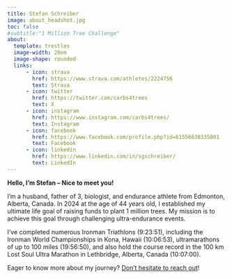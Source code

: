 ```yaml
---
title: Stefan Schreiber
image: about_headshot.jpg
toc: false
#subtitle:"1 Million Tree Challenge"
about:
  template: trestles
  image-width: 20em
  image-shape: rounded
  links: 
      - icon: strava
        href: https://www.strava.com/athletes/2224756
        text: Strava
      - icon: twitter
        href: https://twitter.com/carbs4trees
        text: X
      - icon: instagram
        href: https://www.instagram.com/carbs4trees/
        text: Instagram
      - icon: facebook
        href: https://www.facebook.com/profile.php?id=61556638335001
        text: Facebook
      - icon: linkedin
        href: https://www.linkedin.com/in/sgschreiber/
        text: LinkedIn
---
```


<!-- ![](images/envirostats_logo_transparent.png){fig-align="center" width="50%"} -->

**Hello, I'm Stefan – Nice to meet you!**

I'm a husband, father of 3, biologist, and endurance athlete from Edmonton, Alberta, Canada. In 2024 at the age of 44 years old, I established my ultimate life goal of raising funds to plant 1 million trees. My mission is to achieve this goal through challenging ultra-endurance events.

I've completed numerous Ironman Triathlons (9:23:51), including the Ironman World Championships in Kona, Hawaii (10:06:53), ultramarathons of up to 100 miles (19:56:50), and also hold the course record in the 100 km Lost Soul Ultra Marathon in Lethbridge, Alberta, Canada (10:07:00).


Eager to know more about my journey? [Don't hesitate to reach out](mailto:carbs4trees@gmail.com)!


<!-- ![](images/bitmap.png){fig-align="center" width="45%"} -->

